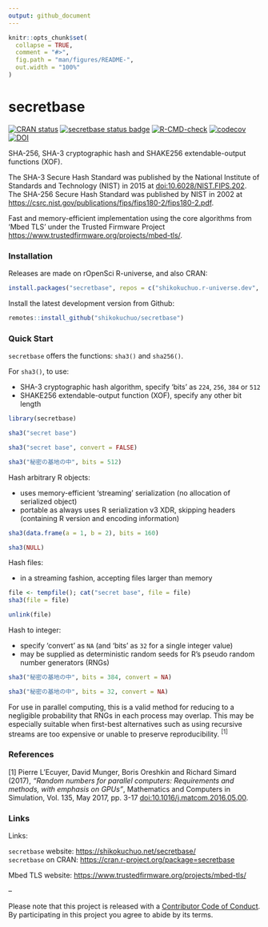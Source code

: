 ```yaml
---
output: github_document
---
```


<!-- README.md is generated from README.Rmd. Please edit that file -->

```r
knitr::opts_chunk$set(
  collapse = TRUE,
  comment = "#>",
  fig.path = "man/figures/README-",
  out.width = "100%"
)
```

# secretbase

<!-- badges: start -->
[![CRAN status](https://www.r-pkg.org/badges/version/secretbase?color=42147b)](https://CRAN.R-project.org/package=secretbase)
[![secretbase status badge](https://shikokuchuo.r-universe.dev/badges/secretbase?color=e4723a)](https://shikokuchuo.r-universe.dev/secretbase)
[![R-CMD-check](https://github.com/shikokuchuo/secretbase/workflows/R-CMD-check/badge.svg)](https://github.com/shikokuchuo/secretbase/actions)
[![codecov](https://codecov.io/gh/shikokuchuo/secretbase/graph/badge.svg)](https://app.codecov.io/gh/shikokuchuo/secretbase)
[![DOI](https://zenodo.org/badge/745691432.svg)](https://zenodo.org/doi/10.5281/zenodo.10553139)
<!-- badges: end -->

SHA-256, SHA-3 cryptographic hash and SHAKE256 extendable-output functions (XOF).

The SHA-3 Secure Hash Standard was published by the National Institute of Standards and Technology (NIST) in 2015 at [doi:10.6028/NIST.FIPS.202](https://dx.doi.org/10.6028/NIST.FIPS.202). The SHA-256 Secure Hash Standard was published by NIST in 2002 at <https://csrc.nist.gov/publications/fips/fips180-2/fips180-2.pdf>.


Fast and memory-efficient implementation using the core algorithms from 'Mbed TLS' under the Trusted Firmware Project <https://www.trustedfirmware.org/projects/mbed-tls/>.

### Installation

Releases are made on rOpenSci R-universe, and also CRAN:

```r
install.packages("secretbase", repos = c("shikokuchuo.r-universe.dev", "cloud.r-project.org"))
```

Install the latest development version from Github:

```r
remotes::install_github("shikokuchuo/secretbase")
```

### Quick Start

`secretbase` offers the functions: `sha3()` and `sha256()`.

For `sha3()`, to use:
 
 - SHA-3 cryptographic hash algorithm, specify 'bits' as `224`, `256`, `384` or `512`
 - SHAKE256 extendable-output function (XOF), specify any other bit length

```r
library(secretbase)

sha3("secret base")

sha3("secret base", convert = FALSE)

sha3("秘密の基地の中", bits = 512)

```

Hash arbitrary R objects:

 - uses memory-efficient 'streaming' serialization (no allocation of serialized object)
 - portable as always uses R serialization v3 XDR, skipping headers (containing R version and encoding information)

```r
sha3(data.frame(a = 1, b = 2), bits = 160)

sha3(NULL)
```

Hash files:

 - in a streaming fashion, accepting files larger than memory

```r
file <- tempfile(); cat("secret base", file = file)
sha3(file = file)
```
```r
unlink(file)
```

Hash to integer:

 - specify 'convert' as `NA` (and 'bits' as `32` for a single integer value)
 - may be supplied as deterministic random seeds for R's pseudo random number generators (RNGs)

```r
sha3("秘密の基地の中", bits = 384, convert = NA)

sha3("秘密の基地の中", bits = 32, convert = NA)
```

For use in parallel computing, this is a valid method for reducing to a negligible probability that RNGs in each process may overlap. This may be especially suitable when first-best alternatives such as using recursive streams are too expensive or unable to preserve reproducibility. <sup>[1]</sup>

### References

[1] Pierre L’Ecuyer, David Munger, Boris Oreshkin and Richard Simard (2017), *"Random numbers for parallel computers: Requirements and methods, with emphasis on GPUs"*, Mathematics and Computers in Simulation, Vol. 135, May 2017, pp. 3-17 [doi:10.1016/j.matcom.2016.05.00](https://doi.org/10.1016/j.matcom.2016.05.005).

### Links

Links:

`secretbase` website: <https://shikokuchuo.net/secretbase/><br />
`secretbase` on CRAN: <https://cran.r-project.org/package=secretbase><br />

Mbed TLS website: <https://www.trustedfirmware.org/projects/mbed-tls/><br />

--

Please note that this project is released with a [Contributor Code of Conduct](https://shikokuchuo.net/secretbase/CODE_OF_CONDUCT.html). By participating in this project you agree to abide by its terms.
